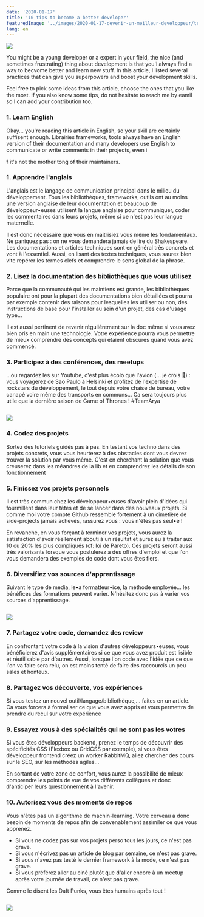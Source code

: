 ```yaml
---
date: '2020-01-17'
title: '10 tips to become a better developer'
featuredImage: '../images/2020-01-17-devenir-un-meilleur-developpeur/train-jedi.png'
lang: en
---
```


<Image align="right">

![](../images/2020-01-17-devenir-un-meilleur-developpeur/train-jedi.png)

</Image>

You might be a young developer or a expert in your field, the nice (and sometimes frustrating) thing about development is that you'l always find a way to becvome better and learn new stuff. In this article, I listed several practices that can give you superpowers and boost your development skills.

Feel free to pick some ideas from this article, choose the ones that you like the most. If you also know some tips, do not hesitate to reach me by eamil so I can add your contribution too.


### 1. Learn English

Okay... you're reading this article in English, so your skill are certainly suffisent enough. Librairies frameworks, tools always have an English version of their documentation and many developers use English to communicate or write comments in their projects, even i

f it's not the mother tong of their maintainers.

### 1. Apprendre l'anglais

L'anglais est le langage de communication principal dans le milieu du développement. Tous les bibliothèques, frameworks, outils ont au moins une version anglaise de leur documentation et beaucoup de développeur•euses utilisent la langue anglaise pour communiquer, coder les commentaires dans leurs projets, même si ce n'est pas leur langue maternelle.

Il est donc nécessaire que vous en maitrisiez vous même les fondamentaux. Ne paniquez pas : on ne vous demandera jamais de lire du Shakespeare. Les documentations et articles techniques sont en général très concrets et vont à l'essentiel. Aussi, en lisant des textes techniques, vous saurez bien vite repérer les termes clefs et comprendre le sens global de la phrase.

### 2. Lisez la documentation des bibliothèques que vous utilisez

Parce que la communauté qui les maintiens est grande, les bibliothèques populaire ont pour la plupart des documentations bien détaillées et pourra par exemple contenir des raisons pour lesquelles les utiliser ou non, des instructions de base pour l'installer au sein d'un projet, des cas d'usage type...

Il est aussi pertinent de revenir régulièrement sur la doc même si vous avez bien pris en main une technologie. Votre expérience pourra vous permettre de mieux comprendre des concepts qui étaient obscures quand vous avez commencé.

### 3. Participez à des conférences, des meetups

...ou regardez les sur Youtube, c'est plus écolo que l'avion (... je crois 🤔) : vous voyagerez de Sao Paulo à Helsinki et profitez de l'expertise de rockstars du développement, le tout depuis votre chaise de bureau, votre canapé voire même des transports en communs... Ca sera toujours plus utile que la dernière saison de Game of Thrones ! #TeamArya

<Image>

![](../images/2020-01-17-devenir-un-meilleur-developpeur/hologram.jpg)

</Image>

### 4. Codez des projets

Sortez des tutoriels guidés pas à pas. En testant vos techno dans des projets concrets, vous vous heurterez à des obstacles dont vous devrez trouver la solution par vous même. C'est en cherchant la solution que vous creuserez dans les méandres de la lib et en comprendrez les détails de son fonctionnement

### 5. Finissez vos projets personnels

Il est très commun chez les développeur•euses d'avoir plein d'idées qui fourmillent dans leur têtes et de se lancer dans des nouveaux projets. Si comme moi votre compte Github ressemble fortement à un cimetière de side-projects jamais achevés, rassurez vous : vous n'êtes pas seul•e !

En revanche, en vous forçant à terminer vos projets, vous aurez la satisfaction d'avoir réellement abouti à un résultat et aurez eu à traiter aux 10 ou 20% les plus compliqués (cf: loi de Pareto). Ces projets seront aussi très valorisants lorsque vous postulerez à des offres d'emploi et que l'on vous demandera des exemples de code dont vous êtes fiers.

### 6. Diversifiez vos sources d'apprentissage

Suivant le type de media, le•a formatteur•ice, la méthode employée... les bénéfices des formations peuvent varier. N'hésitez donc pas à varier vos sources d'apprentissage.

<Image>

![](../images/2020-01-17-devenir-un-meilleur-developpeur/luke.jpeg)

</Image>

### 7. Partagez votre code, demandez des review

En confrontant votre code à la vision d'autres développeurs•euses, vous bénéficierez d'avis supplémentaires si ce que vous avez produit est lisible et réutilisable par d'autres. Aussi, lorsque l'on code avec l'idée que ce que l'on va faire sera relu, on est moins tenté de faire des raccourcis un peu sales et honteux.

### 8. Partagez vos découverte, vos expériences

Si vous testez un nouvel outil/langage/bibliothèque,... faites en un article. Ca vous forcera à formaliser ce que vous avez appris et vous permettra de prendre du recul sur votre expérience

### 9. Essayez vous à des spécialités qui ne sont pas les votres

Si vous êtes développeurs backend, prenez le temps de découvrir des spécificités CSS (Flexbox ou GridCSS par exemple), si vous êtes développeur frontend créez un worker RabbitMQ, allez chercher des cours sur le SEO, sur les méthodes agiles...

En sortant de votre zone de confort, vous aurez la possibilité de mieux comprendre les points de vue de vos différents collègues et donc d'anticiper leurs questionnement à l'avenir.

### 10. Autorisez vous des moments de repos

Vous n'êtes pas un algorithme de machin-learning. Votre cerveau a donc besoin de moments de repos afin de convenablement assimiler ce que vous apprenez.

- Si vous ne codez pas sur vos projets perso tous les jours, ce n'est pas grave.
- Si vous n'écrivez pas un article de blog par semaine, ce n'est pas grave.
- Si vous n'avez pas testé le dernier framework à la mode, ce n'est pas grave.
- Si vous préférez aller au ciné plutôt que d'aller encore à un meetup après votre journée de travail, ce n'est pas grave.

Comme le disent les Daft Punks, vous êtes humains après tout !

<Image>

![](../images/2020-01-17-devenir-un-meilleur-developpeur/leia.jpeg)

</Image>
